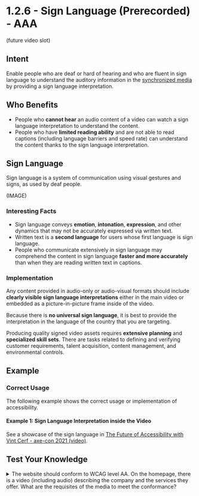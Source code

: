 # 1.2.6 - Sign Language (Prerecorded) - AAA

(future video slot)

## Intent

Enable people who are deaf or hard of hearing and who are fluent in sign language to understand the auditory information in the [synchronized media](/docs/wcag-documents/glossary-of-terms#synchronized-media) by providing a sign language interpretation.

## Who Benefits

- People who **cannot hear** an audio content of a video can watch a sign language interpretation to understand the content.
- People who have **limited reading ability** and are not able to read captions (including language barriers and speed rate) can understand the content thanks to the sign language interpretation.

## Sign Language

Sign language is a system of communication using visual gestures and signs, as used by deaf people.

(IMAGE)

### Interesting Facts

- Sign language conveys **emotion**, **intonation**, **expression**, and other dynamics that may not be accurately expressed via written text.
- Written text is a **second language** for users whose first language is sign language.
- People who communicate extensively in sign language may comprehend the content in sign language **faster and more accurately** than when they are reading written text in captions.

### Implementation

Any content provided in audio-only or audio-visual formats should include **clearly visible sign language interpretations** either in the main video or embedded as a picture-in-picture frame inside of the video.

Because there is **no universal sign language**, it is best to provide the interpretation in the language of the country that you are targeting.

Producing quality signed video assets requires **extensive planning** and **specialized skill sets**. There are tasks related to defining and verifying customer requirements, talent acquisition, content management, and environmental controls.

## Example

### Correct Usage

The following example shows the correct usage or implementation of accessibility.

#### Example 1: Sign Language Interpretation inside the Video

See a showcase of the sign language in [The Future of Accessibility with Vint Cerf - axe-con 2021 (video)](https://www.youtube.com/watch?v=clFvPTCblrM).

## Test Your Knowledge

<details>
	<summary><span>The website should conform to WCAG level AA. On the homepage, there is a video (including audio) describing the company and the services they offer. What are the requisites of the media to meet the conformance?</span></summary>
	Required: Captions, audio descriptions OR transcript, alternative text describing the media.
  <br />
  Recommended: Sign language interpretation.
</details>

